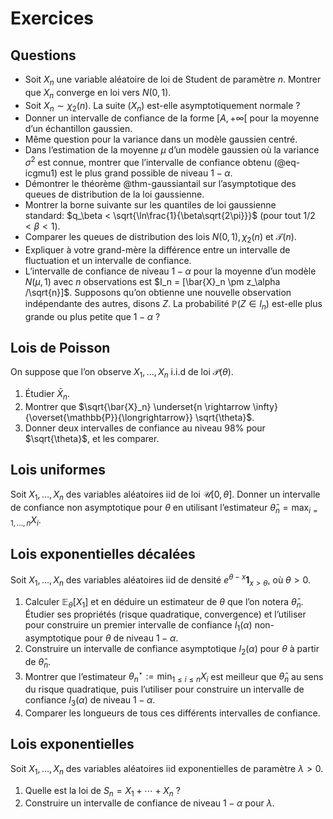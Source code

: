 # Exercices 

## Questions 

- Soit $X_n$ une variable aléatoire de loi de Student de paramètre $n$. Montrer que $X_n$ converge en loi vers $N(0,1)$. 
- Soit $X_n \sim \chi_2(n)$. La suite $(X_n)$ est-elle asymptotiquement normale ?
- Donner un intervalle de confiance de la forme $[A,+\infty[$ pour la moyenne d'un échantillon gaussien. 
- Même question pour la variance dans un modèle gaussien centré. 
- Dans l'estimation de la moyenne $\mu$ d'un modèle gaussien où la variance $\sigma^2$ est connue, montrer que l'intervalle de confiance obtenu (@eq-icgmu1) est le plus grand possible de niveau $1-\alpha$. 
- Démontrer le théorème @thm-gaussiantail sur l'asymptotique des queues de distribution de la loi gaussienne. 
- Montrer la borne suivante sur les quantiles de loi gaussienne standard: $q_\beta < \sqrt{\ln\frac{1}{\beta\sqrt{2\pi}}}$ (pour tout $1/2<\beta<1$).  
- Comparer les queues de distribution des lois $N(0,1), \chi_2(n)$ et $\mathscr{T}(n)$. 
- Expliquer à votre grand-mère la différence entre un intervalle de fluctuation et un intervalle de confiance. 
- L'intervalle de confiance de niveau $1-\alpha$ pour la moyenne d'un modèle $N(\mu, 1)$ avec $n$ observations est $I_n = [\bar{X}_n \pm z_\alpha /\sqrt{n}]$. Supposons qu'on obtienne une nouvelle observation indépendante des autres, disons $Z$. La probabilité $\mathbb{P}(Z \in I_n)$ est-elle plus grande ou plus petite que $1-\alpha$ ?

## Lois de Poisson


On suppose que l'on observe $X_1, \dots, X_n$ i.i.d de loi $\mathscr{P}(\theta)$.

1. Étudier $\bar{X}_n$. 
2. Montrer que $\sqrt{\bar{X}_n} \underset{n \rightarrow \infty}{\overset{\mathbb{P}}{\longrightarrow}} \sqrt{\theta}$. 
3. Donner deux intervalles de confiance au niveau $98 \%$ pour $\sqrt{\theta}$, et les comparer.

## Lois uniformes

Soit $X_1, \dotsc, X_n$ des variables aléatoires iid de loi $\mathscr{U}[0,\theta]$. Donner un intervalle de confiance non asymptotique pour $\theta$ en utilisant l'estimateur $\hat{\theta}_n = \max_{i=1,\dotsc, n}X_i$. 


## Lois exponentielles décalées

Soit $X_1, \dotsc, X_n$ des variables aléatoires iid de densité $e^{\theta-x} \mathbf{1}_{x>\theta}$, où $\theta >0$.

1. Calculer $\mathbb{E}_\theta\left[X_1\right]$ et en déduire un estimateur de $\theta$ que l'on notera $\hat\theta_n$. Étudier ses propriétés (risque quadratique, convergence) et l'utiliser pour construire un premier intervalle de confiance $I_1(\alpha)$ non-asymptotique pour $\theta$ de niveau $1-\alpha$.
2. Construire un intervalle de confiance asymptotique $I_2(\alpha)$ pour $\theta$ à partir de $\hat{\theta}_n$. 
2. Montrer que l'estimateur $\theta_n^\star := \min_{1 \leq i \leq n} X_i$ est meilleur que $\hat \theta_n$ au sens du risque quadratique, puis l'utiliser pour construire un intervalle de confiance $I_3(\alpha)$ de niveau $1-\alpha$. 
3. Comparer les longueurs de tous ces différents intervalles de confiance. 


## Lois exponentielles


Soit $X_1, \dotsc, X_n$ des variables aléatoires iid exponentielles de paramètre $\lambda>0$. 

1. Quelle est la loi de $S_n = X_1 + \dotsb + X_n$ ?
2. Construire un intervalle de confiance de niveau $1-\alpha$ pour $\lambda$. 
